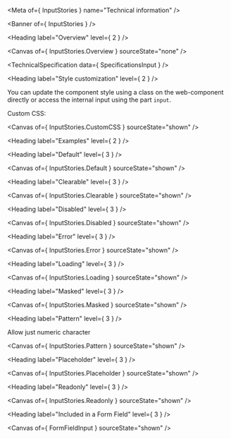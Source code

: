 
<Meta of={ InputStories } name="Technical information" />

<Banner of={ InputStories } />

<Heading label="Overview" level={ 2 } />

<Canvas of={ InputStories.Overview } sourceState="none" />

<TechnicalSpecification data={ SpecificationsInput } />

<Heading label="Style customization" level={ 2 } />

You can update the component style using a class on the web-component directly or access the internal input using the part `input`.

Custom CSS:

<Canvas of={ InputStories.CustomCSS } sourceState="shown" />

<Heading label="Examples" level={ 2 } />

<Heading label="Default" level={ 3 } />

<Canvas of={ InputStories.Default } sourceState="shown" />

<Heading label="Clearable" level={ 3 } />

<Canvas of={ InputStories.Clearable } sourceState="shown" />

<Heading label="Disabled" level={ 3 } />

<Canvas of={ InputStories.Disabled } sourceState="shown" />

<Heading label="Error" level={ 3 } />

<Canvas of={ InputStories.Error } sourceState="shown" />

<Heading label="Loading" level={ 3 } />

<Canvas of={ InputStories.Loading } sourceState="shown" />

<Heading label="Masked" level={ 3 } />

<Canvas of={ InputStories.Masked } sourceState="shown" />

<Heading label="Pattern" level={ 3 } />

Allow just numeric character

<Canvas of={ InputStories.Pattern } sourceState="shown" />

<Heading label="Placeholder" level={ 3 } />

<Canvas of={ InputStories.Placeholder } sourceState="shown" />

<Heading label="Readonly" level={ 3 } />

<Canvas of={ InputStories.Readonly } sourceState="shown" />

<Heading label="Included in a Form Field" level={ 3 } />

<Canvas of={ FormFieldInput } sourceState="shown" />
